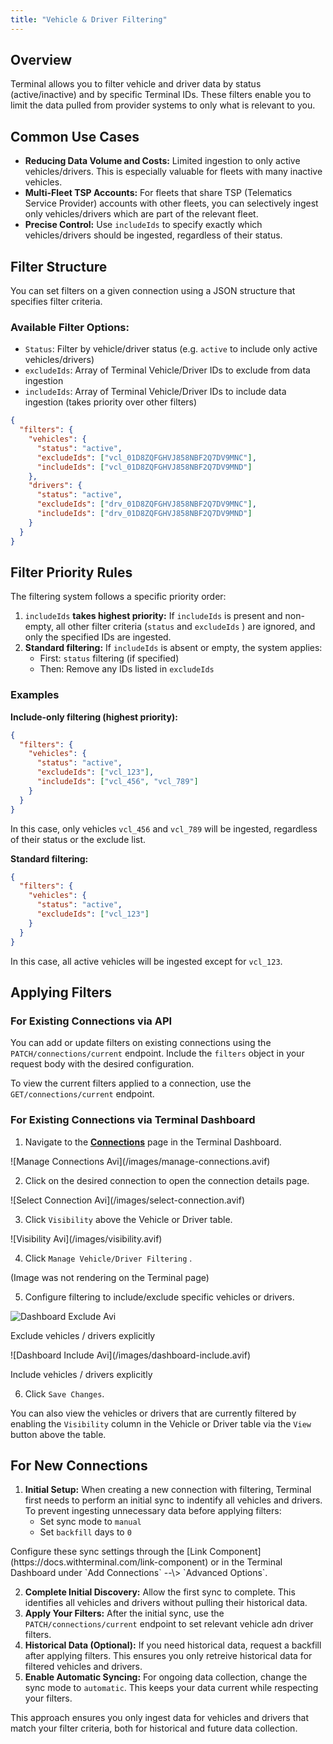 ```yaml
---
title: "Vehicle & Driver Filtering"
---
```


## Overview

Terminal allows you to filter vehicle and driver data by status (active/inactive) and by specific Terminal IDs. These filters enable you to limit the data pulled from provider systems to only what is relevant to you.

## Common Use Cases

- **Reducing Data Volume and Costs:** Limited ingestion to only active vehicles/drivers. This is especially valuable for fleets with many inactive vehicles.
- **Multi-Fleet TSP Accounts:** For fleets that share TSP (Telematics Service Provider) accounts with other fleets, you can selectively ingest only vehicles/drivers which are part of the relevant fleet.
- **Precise Control:** Use `includeIds` to specify exactly which vehicles/drivers should be ingested, regardless of their status.

## Filter Structure

You can set filters on a given connection using a JSON structure that specifies filter criteria.

### Available Filter Options:

- `Status`: Filter by vehicle/driver status (e.g. `active` to include only active vehicles/drivers)
- `excludeIds`: Array of Terminal Vehicle/Driver IDs to exclude from data ingestion
- `includeIds`: Array of Terminal Vehicle/Driver IDs to include data ingestion (takes priority over other filters)

```json
{
  "filters": {
    "vehicles": {
      "status": "active",
      "excludeIds": ["vcl_01D8ZQFGHVJ858NBF2Q7DV9MNC"],
      "includeIds": ["vcl_01D8ZQFGHVJ858NBF2Q7DV9MND"]
    },
    "drivers": {
      "status": "active",
      "excludeIds": ["drv_01D8ZQFGHVJ858NBF2Q7DV9MNC"],
      "includeIds": ["drv_01D8ZQFGHVJ858NBF2Q7DV9MND"]
    }
  }
}
```

## Filter Priority Rules

The filtering system follows a specific priority order:

1. `includeIds` **takes highest priority:** If `includeIds` is present and non-empty, all other filter criteria (`status` and `excludeIds` ) are ignored, and only the specified IDs are ingested.
2. **Standard filtering:** If `includeIds` is absent or empty, the system applies:
   - First: `status` filtering (if specified)
   - Then: Remove any IDs listed in `excludeIds`

### Examples

**Include-only filtering (highest priority):**

```json
{
  "filters": {
    "vehicles": {
      "status": "active",
      "excludeIds": ["vcl_123"],
      "includeIds": ["vcl_456", "vcl_789"]
    }
  }
}
```

In this case, only vehicles `vcl_456` and `vcl_789` will be ingested, regardless of their status or the exclude list.

**Standard filtering:**

```json
{
  "filters": {
    "vehicles": {
      "status": "active",
      "excludeIds": ["vcl_123"]
    }
  }
}
```

In this case, all active vehicles will be ingested except for `vcl_123`.

## Applying Filters

### For Existing Connections via API

You can add or update filters on existing connections using the `PATCH/connections/current` endpoint. Include the `filters` object in your request body with the desired configuration.

To view the current filters applied to a connection, use the `GET/connections/current` endpoint.

### For Existing Connections via Terminal Dashboard

1. Navigate to the [**Connections**](https://dashboard.withterminal.com) page in the Terminal Dashboard.

<Frame>
  ![Manage Connections Avi](/images/manage-connections.avif)
</Frame>

2. Click on the desired connection to open the connection details page.

<Frame>
  ![Select Connection Avi](/images/select-connection.avif)
</Frame>

3. Click `Visibility` above the Vehicle or Driver table.

<Frame>
  ![Visibility Avi](/images/visibility.avif)
</Frame>

4. Click `Manage Vehicle/Driver Filtering` .

<Frame>
  (Image was not rendering on the Terminal page)
</Frame>

5. Configure filtering to include/exclude specific vehicles or drivers.

<Frame>
  <img
    src="/images/dashboard-exclude.avif"
    alt="Dashboard Exclude Avi"
    title="Dashboard Exclude Avi"
    className="mx-auto"
  />

  Exclude vehicles / drivers explicitly
</Frame>

<Frame>
  ![Dashboard Include Avi](/images/dashboard-include.avif)

  Include vehicles / drivers explicitly
</Frame>

6. Click `Save Changes`.

You can also view the vehicles or drivers that are currently filtered by enabling the `Visibility` column in the Vehicle or Driver table via the `View` button above the table.

## For New Connections

1. **Initial Setup:** When creating a new connection with filtering, Terminal first needs to perform an initial sync to indentify all vehicles and drivers. To prevent ingesting unnecessary data before applying filters:
   - Set sync mode to `manual`
   - Set `backfill` days to `0`

<Info>
  Configure these sync settings through the [Link Component](https://docs.withterminal.com/link-component) or in the Terminal Dashboard under `Add Connections` --\> `Advanced Options`.
</Info>

2. **Complete Initial Discovery:** Allow the first sync to complete. This identifies all vehicles and drivers without pulling their historical data.
3. **Apply Your Filters:** After the initial sync, use the `PATCH/connections/current` endpoint to set relevant vehicle adn driver filters.
4. **Historical Data (Optional):** If you need historical data, request a backfill after applying filters. This ensures you only retreive historical data for filtered vehicles and drivers.
5. **Enable Automatic Syncing:** For ongoing data collection, change the sync mode to `automatic`. This keeps your data current while respecting your filters.

This approach ensures you only ingest data for vehicles and drivers that match your filter criteria, both for historical and future data collection.